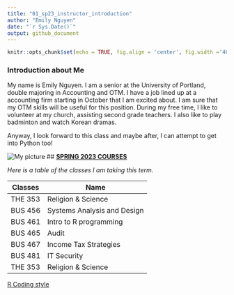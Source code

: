 ```yaml
---
title: "01_sp23_instructor_introduction"
author: "Emily Nguyen"
date: "`r Sys.Date()`"
output: github_document
---
```


```r
knitr::opts_chunk$set(echo = TRUE, fig.align = 'center', fig.width ='40%')
```

### **Introduction about Me**


My name is Emily Nguyen. I am a senior at the University of Portland, double majoring in Accounting and OTM. I have a job lined up at a accounting firm starting in October that I am excited about. I am sure that my OTM skills will be useful for this position. During my free time, I like to volunteer at my church, assisting second grade teachers. I also like to play badminton and watch Korean dramas.

Anyway, I look forward to this class and maybe after, I can attempt to get into Python too!

![My picture](Images/Franz_Pic.png)
## <span style="text-decoration:underline">**SPRING 2023 COURSES**</span>  

*Here is a table of the classes I am taking this term.*


Classes |  Name 
------- | -------
THE 353 | Religion & Science
BUS 456 | Systems Analysis and Design
BUS 461 | Intro to R programming
BUS 465 | Audit
BUS 467 | Income Tax Strategies
BUS 481 | IT Security
THE 353 | Religion & Science


[R Coding style](https://www.up.edu/)